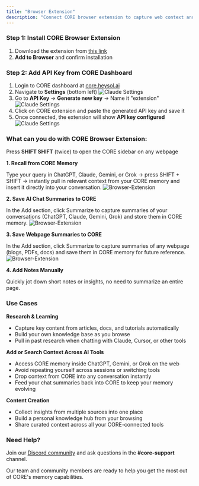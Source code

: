 ```yaml
---
title: "Browser Extension"
description: "Connect CORE browser extension to capture web context and share memory across tools"
---
```


### Step 1: Install CORE Browser Extension

1. Download the extension from [this link](https://chromewebstore.google.com/detail/core-extension/cglndoindnhdbfcbijikibfjoholdjcc)
2. **Add to Browser** and confirm installation

### Step 2: Add API Key from CORE Dashboard

1. Login to CORE dashboard at [core.heysol.ai](https://core.heysol.ai)
2. Navigate to **Settings** (bottom left)
   ![Claude Settings](/images/core-settings.png)
3. Go to **API Key** → **Generate new key** → Name it "extension"
   ![Claude Settings](/images/create-api-key.png)
4. Click on CORE extension and paste the generated API key and save it
5. Once connected, the extension will show **API key configured**
   ![Claude Settings](/images/extension-connected.png)

### **What can you do with CORE Browser Extension:**

Press **SHIFT SHIFT** (twice) to open the CORE sidebar on any webpage

**1. Recall from CORE Memory**

Type your query in ChatGPT, Claude, Gemini, or Grok → press SHIFT + SHIFT → instantly pull in relevant context from your CORE memory and insert it directly into your conversation.
![Browser-Extension](/images/browser-extension-retrieval.png)

**2. Save AI Chat Summaries to CORE**

In the Add section, click Summarize to capture summaries of your conversations (ChatGPT, Claude, Gemini, Grok) and store them in CORE memory.
![Browser-Extension](/images/browser-extension-add-memory-gemini.png)

**3. Save Webpage Summaries to CORE**

In the Add section, click Summarize to capture summaries of any webpage (blogs, PDFs, docs) and save them in CORE memory for future reference.
![Browser-Extension](/images/add-memory-from-extension.png)

**4. Add Notes Manually**

Quickly jot down short notes or insights, no need to summarize an entire page.

### Use Cases

**Research & Learning**

- Capture key content from articles, docs, and tutorials automatically
- Build your own knowledge base as you browse
- Pull in past research when chatting with Claude, Cursor, or other tools

**Add or Search Context Across AI Tools**

- Access CORE memory inside ChatGPT, Gemini, or Grok on the web
- Avoid repeating yourself across sessions or switching tools
- Drop context from CORE into any conversation instantly
- Feed your chat summaries back into CORE to keep your memory evolving

**Content Creation**

- Collect insights from multiple sources into one place
- Build a personal knowledge hub from your browsing
- Share curated context across all your CORE-connected tools

### Need Help?

Join our [Discord community](https://discord.gg/YGUZcvDjUa) and ask questions in the **#core-support** channel.

Our team and community members are ready to help you get the most out of CORE's memory capabilities.
